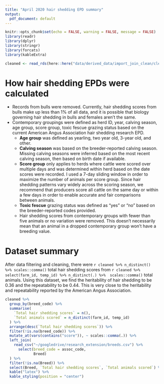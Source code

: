```yaml
---
title: "April 2020 hair shedding EPD summary"
output:
  pdf_document: default
---
```


```r
knitr::opts_chunk$set(echo = FALSE, warning = FALSE, message = FALSE)
library(readr)
library(dplyr)
library(stringr)
library(forcats)
library(kableExtra)

```

```r
cleaned <- read_rds(here::here("data/derived_data/import_join_clean/cleaned.rds"))
```


# How hair shedding EPDs were calculated

* Records from bulls were removed. Currently, hair shedding scores from bulls make up less than 1% of all data, and it is possible that biology governing hair shedding in bulls and females aren’t the same.
* Contemporary groupings were defined as herd ID, year, calving season, age group, score group, toxic fescue grazing status based on the current American Angus Association hair shedding research EPD.
    + **Age group** was defined as yearling, two year old, 3-year old, and other.
    + **Calving season** was based on the breeder-reported calving season. Missing calving seasons were inferred based on the most recent calving season, then based on birth date if available. 
    + **Score group** only applies to herds where cattle were scored over multiple days and was determined within herd based on the date scores were recorded. I used a 7-day sliding window in order to maximize the number of animals per score group. Since hair shedding patterns vary widely across the scoring season, we recommend that producers score all cattle on the same day or within a few days in order to enable accurate and fair comparisons between animals. 
    + **Toxic fescue** grazing status was defined as “yes” or “no” based on the breeder-reported codes provided.
    + Hair shedding scores from contemporary groups with fewer than five animals or no variation were removed. This doesn’t necessarily mean that an animal in a dropped contemporary group won’t have a breeding value. 

# Dataset summary

After data filtering and cleaning, there were `r cleaned %>% n_distinct() %>% scales::comma()` total hair shedding scores from `r cleaned %>% select(farm_id, temp_id) %>% n_distinct(.) %>%  scales::comma()` total animals. Using this dataset, we find the heritability of hair shedding to be 0.36 and the repeatability to be 0.44. This is very close to the heritability and repeatability reported by the American Angus Association. 

```r

cleaned %>% 
  group_by(breed_code) %>% 
  summarise(
    `Total hair shedding scores` = n(),
    `Total animals scored` = n_distinct(farm_id, temp_id)
  ) %>% 
  arrange(desc(`Total hair shedding scores`)) %>% 
  filter(!is.na(breed_code)) %>% 
  mutate_at(vars(contains("score")), ~ scales::comma(.)) %>% 
  left_join(
    read_csv("~/googledrive/research_extension/breeds.csv") %>% 
      select(breed_code = assoc_code,
             Breed)
  ) %>% 
  filter(!is.na(Breed)) %>% 
  select(Breed, `Total hair shedding scores`, `Total animals scored`) %>% 
  kable("latex") %>% 
  kable_styling(position = "center")
```


